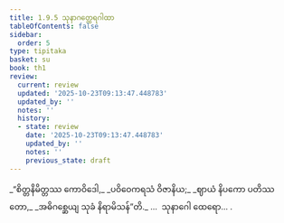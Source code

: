 ```yaml
---
title: 1.9.5 သုနာဂတ္ထေရဂါထာ
tableOfContents: false
sidebar:
  order: 5
type: tipitaka
basket: su
book: th1
review:
  current: review
  updated: '2025-10-23T09:13:47.448783'
  updated_by: ''
  notes: ''
  history:
  - state: review
    date: '2025-10-23T09:13:47.448783'
    updated_by: ''
    notes: ''
    previous_state: draft
---
```



<ReviewStatus review={frontmatter.review} showDetails={true} />

<HypothesisAnnotation frontmatter={frontmatter} />

<DynamicBreadcrumb />

<Division number="85" book="th1" e="ch" v="19" p="20">

<Paragraph number="191" type="verses" book="th1">
_“စိတ္တနိမိတ္တဿ ကောဝိဒေါ,_  
_ပဝိဝေကရသံ ဝိဇာနိယ;_  
_ဈာယံ နိပကော ပတိဿတော,_  
_အဓိဂစ္ဆေယျ သုခံ နိရာမိသန်”တိ._  


</Paragraph>
</Division>

<Paragraph number="192" type="center" book="th1">
…  သုနာဂေါ ထေရော… .
</Paragraph>